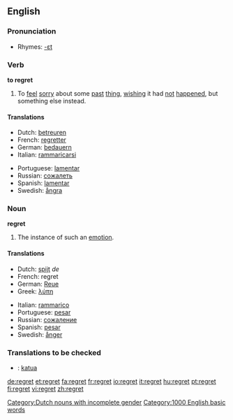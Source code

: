 ==English==

===Pronunciation===
*Rhymes: [[Rhymes:English:-ɛt|-ɛt]]

===Verb===
'''to regret'''

# To [[feel]] [[sorry]] about some [[past]] [[thing]], [[wish]]ing it had [[not]] [[happen]]ed, but something else instead.

====Translations====
{{top}}
*Dutch: [[betreuren]]
*French: [[regretter]]
*German: [[bedauern]]
*Italian: [[rammaricarsi]]
{{mid}}
*Portuguese: [[lamentar]]
*Russian: [[сожалеть]]
*Spanish: [[lamentar]]
*Swedish: [[ångra]]
{{bottom}}

===Noun===
'''regret'''

# The instance of such an [[emotion]].

====Translations====
{{top}}
*Dutch: [[spijt]] ''de'' [[Category:Dutch nouns with incomplete gender]]
*French: regret {{m}}
*German: [[Reue]] {{f}}
*Greek: [[λύπη]] {{f}}
{{mid}}
*Italian: [[rammarico]] {{m}}
*Portuguese: [[pesar]] {{m}}
*Russian: [[сожаление]] {{n}}
*Spanish: [[pesar]] {{m}}
*Swedish: [[ånger]] {{c}}
{{bottom}}

===Translations to be checked===
*{{ttbc|Finnish}}: [[katua]]

[[Category:1000 English basic words]]

[[de:regret]]
[[et:regret]]
[[fa:regret]]
[[fr:regret]]
[[io:regret]]
[[it:regret]]
[[hu:regret]]
[[pt:regret]]
[[fi:regret]]
[[vi:regret]]
[[zh:regret]]